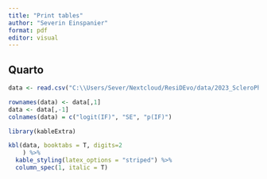 ---
title: "Print tables"
author: "Severin Einspanier"
format: pdf
editor: visual
---

## Quarto

```{r}
data <- read.csv("C:\\Users/Sever/Nextcloud/ResiDEvo/data/2023_ScleroPhenotypes/stats_tables/2023_10_16_IF_species_estimates.csv", header=T)

rownames(data) <- data[,1]
data <- data[,-1]
colnames(data) = c("logit(IF)", "SE", "p(IF)")
```

```{r}
library(kableExtra)

kbl(data, booktabs = T, digits=2
    ) %>% 
  kable_styling(latex_options = "striped") %>% 
  column_spec(1, italic = T)

```
